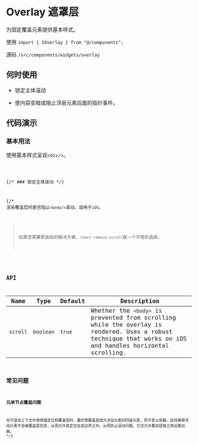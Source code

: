 # Overlay 遮罩层

为固定覆盖元素提供基本样式。

使用 `import { IOverlay } from "@/components";`

源码 `/src/components/widgets/overlay`

## 何时使用

* 锁定主体滚动

* 使内容变暗或阻止浮层元素后面的指针事件。

## 代码演示

### 基本用法

使用基本样式呈现`<div/>`。

<code src='@examples/overlay/basic' />

{/* ### 锁定主体滚动 */}

{/* 渲染覆盖层时是否阻止`<body/>`滚动。适用于`iOS`。

> 如果您需要更高级的解决方案，`react-remove-scroll`是一个不错的选择。

<code src='@examples/overlay/advanced' />

## API

| Name | Type | Default | Description |
|-------|-------|-------|-------|
| `scroll` | `boolean` | `true` | Whether the `<body>` is prevented from scrolling while the overlay is rendered. Uses a robust technique that works on iOS and handles horizontal scrolling. |

## 常见问题

### 兄弟节点覆盖问题

在可滚动上下文中使用锚定位和覆盖层时，最好使覆盖层成为浮动元素的同级元素，而不是父容器。这将确保浮动元素不会被覆盖层包含，从而允许其定位在其边界之外，从而防止滚动问题。它还允许叠加层独立地设置动画。 */}